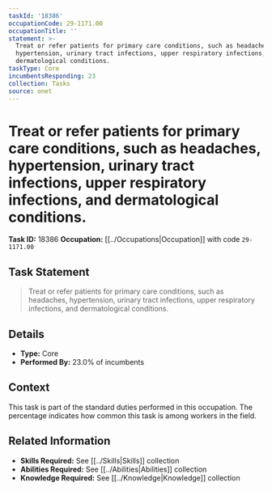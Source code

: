 ```yaml
---
taskId: '18386'
occupationCode: 29-1171.00
occupationTitle: ''
statement: >-
  Treat or refer patients for primary care conditions, such as headaches,
  hypertension, urinary tract infections, upper respiratory infections, and
  dermatological conditions.
taskType: Core
incumbentsResponding: 23
collection: Tasks
source: onet
---
```

# Treat or refer patients for primary care conditions, such as headaches, hypertension, urinary tract infections, upper respiratory infections, and dermatological conditions.

**Task ID:** 18386
**Occupation:** [[../Occupations|Occupation]] with code `29-1171.00`

## Task Statement

> Treat or refer patients for primary care conditions, such as headaches, hypertension, urinary tract infections, upper respiratory infections, and dermatological conditions.

## Details

- **Type:** Core
- **Performed By:** 23.0% of incumbents

## Context

This task is part of the standard duties performed in this occupation. The percentage indicates how common this task is among workers in the field.

## Related Information

- **Skills Required:** See [[../Skills|Skills]] collection
- **Abilities Required:** See [[../Abilities|Abilities]] collection
- **Knowledge Required:** See [[../Knowledge|Knowledge]] collection
